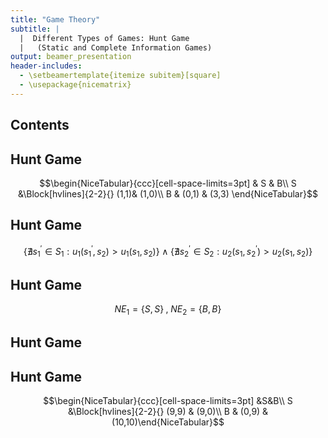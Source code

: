 ```yaml
---
title: "Game Theory"
subtitle: |
  |  Different Types of Games: Hunt Game
  |   (Static and Complete Information Games)
output: beamer_presentation
header-includes:
  - \setbeamertemplate{itemize subitem}[square]
  - \usepackage{nicematrix}
---
```


## Contents
\begin{itemize}
  \item Hunt Game
  \item Manhattan Game
  \item Matching Pennies
\end{itemize}

## Hunt Game
\begin{itemize}
  \item Consider two different cavemen in stone age. In order to survive they have to hunt. Assume that there are two choices, namely hunt a stag or hunt a bison.
\end{itemize}

$$\begin{NiceTabular}{ccc}[cell-space-limits=3pt] & S & B\\
S &\Block[hvlines]{2-2}{} (1,1)& (1,0)\\
B & (0,1) & (3,3) \end{NiceTabular}$$

\begin{itemize}
  \item Since we evaluate static and complete information games, we assume that these two cavemen do not know what other caveman's decision on game. 
  \item Thus, the Nash Equilibrium which would try to find uses just a hypothetical assumption for each player's decision on other player.
\end{itemize}

## Hunt Game
\begin{itemize}
  \item We can show it mathematically:
\end{itemize}
$$\{\nexists s_1^{'} \in S_1 : u_1(s_1^{'},s_2) > u_1(s_1,s_2)\} \wedge \{\nexists s_2^{'} \in S_2 : u_2(s_1,s_2^{'}) > u_2(s_1,s_2)\}$$
\begin{itemize}
  \item This notation represents that there is not any other strategy for first player ($s_1^{'}$) which is an element of all other possible strategies for first player ($S_1$), such that the utility of first player for all other possible strategies and second players Nash strategy ($s_2$) is bigger than the utility of first player for Nash strategies of first and second player (the first part) and ($\wedge$) there is not any other strategy for second player ($s_2^{'}$) which is an element of all other possible strategies for second player ($S_2$), such that the utility of second player for all other possible strategies and first players Nash strategy ($s_1$) is bigger than the utility of second player for Nash strategies of first and second player.
\end{itemize}

## Hunt Game
\begin{itemize}
  \item As you might guess there are two different Nash Equilibriums:
\end{itemize}
$$NE_1 = \{S,S\} \;,\; NE_2 = \{B,B\}$$

\begin{itemize}
  \item If the first player chooses to go for stag, then the optimal choice for second player is to go for stag as well. And if the first person expects second player to go for a stag, then he/she will stick to stag.
\end{itemize}

## Hunt Game
\begin{itemize}
  \item And this is also valid for the bison as well. Since bison will give more meat than a stag, the payoff for each player is higher in bison. And if a player expects other to go for a bison, he/she will not deviate to stag.
  \item However, if one of them chooses stag and other one chooses bison, the player who chose bison will not be able to hunt the bison by him/herself, thus its payoff is 0. 
\end{itemize}

## Hunt Game
\begin{itemize}
  \item However, consider a case where the payoff that each player will get from a stag is very near to the payoff that each player will get when both choose bison is very near.
\end{itemize}

$$\begin{NiceTabular}{ccc}[cell-space-limits=3pt] &S&B\\
S &\Block[hvlines]{2-2}{} (9,9) & (9,0)\\
B & (0,9) & (10,10)\end{NiceTabular}$$
\begin{itemize}
  \item Since in this case, the payoff that players will receive from selecting to hunt a stag is not much lower than the payoff that both players will receive when they select to hunt a bison.
  \item This makes much more hard to select to hunt a bison, due to riskiness to not receive the payoff of a stag. We call these types of games Risk Dominated games, because of risk of selecting a bison is higher than previously.
\end{itemize}




